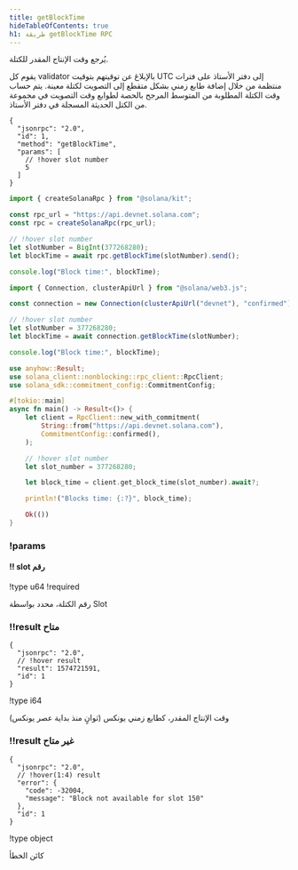 ```yaml
---
title: getBlockTime
hideTableOfContents: true
h1: طريقة getBlockTime RPC
---
```


يُرجع وقت الإنتاج المقدر للكتلة.

<Callout type="info">
  يقوم كل validator بالإبلاغ عن توقيتهم بتوقيت UTC إلى دفتر الأستاذ على فترات
  منتظمة من خلال إضافة طابع زمني بشكل متقطع إلى التصويت لكتلة معينة. يتم حساب
  وقت الكتلة المطلوبة من المتوسط المرجح بالحصة لطوابع وقت التصويت في مجموعة من
  الكتل الحديثة المسجلة في دفتر الأستاذ.
</Callout>

<APIMethod>

```jsonc !!request curl
{
  "jsonrpc": "2.0",
  "id": 1,
  "method": "getBlockTime",
  "params": [
    // !hover slot number
    5
  ]
}
```

```ts !!request title="Kit"
import { createSolanaRpc } from "@solana/kit";

const rpc_url = "https://api.devnet.solana.com";
const rpc = createSolanaRpc(rpc_url);

// !hover slot number
let slotNumber = BigInt(377268280);
let blockTime = await rpc.getBlockTime(slotNumber).send();

console.log("Block time:", blockTime);
```

```ts !!request title="web3.js"
import { Connection, clusterApiUrl } from "@solana/web3.js";

const connection = new Connection(clusterApiUrl("devnet"), "confirmed");

// !hover slot number
let slotNumber = 377268280;
let blockTime = await connection.getBlockTime(slotNumber);

console.log("Block time:", blockTime);
```

```rs !!request title="Rust"
use anyhow::Result;
use solana_client::nonblocking::rpc_client::RpcClient;
use solana_sdk::commitment_config::CommitmentConfig;

#[tokio::main]
async fn main() -> Result<()> {
    let client = RpcClient::new_with_commitment(
        String::from("https://api.devnet.solana.com"),
        CommitmentConfig::confirmed(),
    );

    // !hover slot number
    let slot_number = 377268280;

    let block_time = client.get_block_time(slot_number).await?;

    println!("Blocks time: {:?}", block_time);

    Ok(())
}
```

### !params

#### !! slot رقم

!type u64
!required

رقم الكتلة، محدد بواسطة Slot

### !!result متاح

```jsonc !response
{
  "jsonrpc": "2.0",
  // !hover result
  "result": 1574721591,
  "id": 1
}
```

!type i64

وقت الإنتاج المقدر، كطابع زمني يونكس (ثوانٍ منذ بداية عصر يونكس)

### !!result غير متاح

```jsonc !response
{
  "jsonrpc": "2.0",
  // !hover(1:4) result
  "error": {
    "code": -32004,
    "message": "Block not available for slot 150"
  },
  "id": 1
}
```

!type object

كائن الخطأ

</APIMethod>
